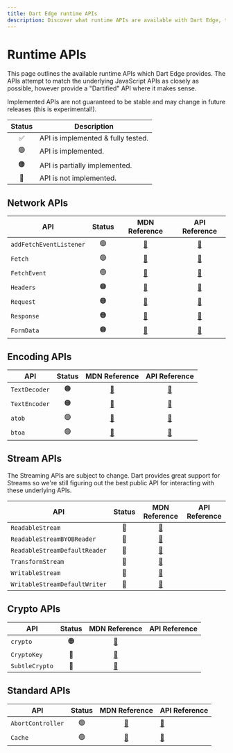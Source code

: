 ```yaml
---
title: Dart Edge runtime APIs
description: Discover what runtime APIs are available with Dart Edge, their status and differences.
---
```


# Runtime APIs

This page outlines the available runtime APIs which Dart Edge provides. The APIs attempt to match
the underlying JavaScript APIs as closely as possible, however provide a "Dartified" API where
it makes sense.

<Warning>
  Implemented APIs are not guaranteed to be stable and may change in future
  releases (this is experimental!).
</Warning>

| Status | Description                        |
| :----: | ---------------------------------- |
|   ✅   | API is implemented & fully tested. |
|   🟢   | API is implemented.                |
|   🟠   | API is partially implemented.      |
|   🔴   | API is not implemented.            |

## Network APIs

| API                     | Status |                                    MDN Reference                                    |                                          API Reference                                          |
| ----------------------- | :----: | :---------------------------------------------------------------------------------: | :---------------------------------------------------------------------------------------------: |
| `addFetchEventListener` |   🟢   | [📖](https://developer.mozilla.org/en-US/docs/Web/API/EventTarget/addEventListener) | [📖](https://pub.dev/documentation/edge_runtime/latest/edge_runtime/addFetchEventListener.html) |
| `Fetch`                 |   🟢   |          [📖](https://developer.mozilla.org/en-US/docs/Web/API/Fetch_API)           |         [📖](https://pub.dev/documentation/edge_runtime/latest/edge_runtime/fetch.html)         |
| `FetchEvent`            |   🟢   |          [📖](https://developer.mozilla.org/en-US/docs/Web/API/FetchEvent)          |   [📖](https://pub.dev/documentation/edge_runtime/latest/edge_runtime/FetchEvent-class.html)    |
| `Headers`               |   🟠   |           [📖](https://developer.mozilla.org/en-US/docs/Web/API/Headers)            |     [📖](https://pub.dev/documentation/edge_runtime/latest/edge_runtime/Headers-class.html)     |
| `Request`               |   🟠   |           [📖](https://developer.mozilla.org/en-US/docs/Web/API/Request)            |     [📖](https://pub.dev/documentation/edge_runtime/latest/edge_runtime/Request-class.html)     |
| `Response`              |   🟠   |           [📖](https://developer.mozilla.org/en-US/docs/Web/API/Response)           |    [📖](https://pub.dev/documentation/edge_runtime/latest/edge_runtime/Response-class.html)     |
| `FormData`              |   🟠   |           [📖](https://developer.mozilla.org/en-US/docs/Web/API/FormData)           |    [📖](https://pub.dev/documentation/edge_runtime/latest/edge_runtime/FormData-class.html)     |

## Encoding APIs

| API           | Status |                              MDN Reference                               |                                        API Reference                                        |
| ------------- | :----: | :----------------------------------------------------------------------: | :-----------------------------------------------------------------------------------------: |
| `TextDecoder` |   🟠   |    [📖](https://developer.mozilla.org/en-US/docs/Web/API/TextDecoder)    | [📖](https://pub.dev/documentation/edge_runtime/latest/edge_runtime/TextDecoder-class.html) |
| `TextEncoder` |   🟠   |    [📖](https://developer.mozilla.org/en-US/docs/Web/API/TextEncoder)    | [📖](https://pub.dev/documentation/edge_runtime/latest/edge_runtime/TextEncoder-class.html) |
| `atob`        |   🟢   | [📖](https://developer.mozilla.org/en-US/docs/Web/API/WindowBase64/atob) |       [📖](https://pub.dev/documentation/edge_runtime/latest/edge_runtime/atob.html)        |
| `btoa`        |   🟢   | [📖](https://developer.mozilla.org/en-US/docs/Web/API/WindowBase64/btoa) |       [📖](https://pub.dev/documentation/edge_runtime/latest/edge_runtime/btoa.html)        |

## Stream APIs

The Streaming APIs are subject to change. Dart provides great support for Streams so we're still figuring out the best public API
for interacting with these underlying APIs.

| API                           | Status |                                   MDN Reference                                    | API Reference |
| ----------------------------- | :----: | :--------------------------------------------------------------------------------: | ------------- |
| `ReadableStream`              |   🔴   |       [📖](https://developer.mozilla.org/en-US/docs/Web/API/ReadableStream)        |               |
| `ReadableStreamBYOBReader`    |   🔴   |  [📖](https://developer.mozilla.org/en-US/docs/Web/API/ReadableStreamBYOBReader)   |               |
| `ReadableStreamDefaultReader` |   🔴   | [📖](https://developer.mozilla.org/en-US/docs/Web/API/ReadableStreamDefaultReader) |               |
| `TransformStream`             |   🔴   |       [📖](https://developer.mozilla.org/en-US/docs/Web/API/TransformStream)       |               |
| `WritableStream`              |   🔴   |       [📖](https://developer.mozilla.org/en-US/docs/Web/API/WritableStream)        |               |
| `WritableStreamDefaultWriter` |   🔴   | [📖](https://developer.mozilla.org/en-US/docs/Web/API/WritableStreamDefaultWriter) |               |

## Crypto APIs

| API            | Status |                             MDN Reference                             | API Reference |
| -------------- | :----: | :-------------------------------------------------------------------: | ------------- |
| `crypto`       |   🟠   | [📖](https://developer.mozilla.org/en-US/docs/Web/API/Web_Crypto_API) |               |
| `CryptoKey`    |   🔴   |   [📖](https://developer.mozilla.org/en-US/docs/Web/API/CryptoKey)    |               |
| `SubtleCrypto` |   🔴   |  [📖](https://developer.mozilla.org/en-US/docs/Web/API/SubtleCrypto)  |               |

## Standard APIs

| API               | Status |                             MDN Reference                              | API Reference                                                                                   |
| ----------------- | :----: | :--------------------------------------------------------------------: | ----------------------------------------------------------------------------------------------- |
| `AbortController` |   🟢   | [📖](https://developer.mozilla.org/en-US/docs/Web/API/AbortController) | [📖](https://pub.dev/documentation/edge_runtime/latest/edge_runtime/AbortController-class.html) |
| `Cache`           |   🟢   |      [📖](https://developer.mozilla.org/en-US/docs/Web/API/Cache)      | [📖](https://pub.dev/documentation/edge_runtime/latest/edge_runtime/Cache-class.html)           |
